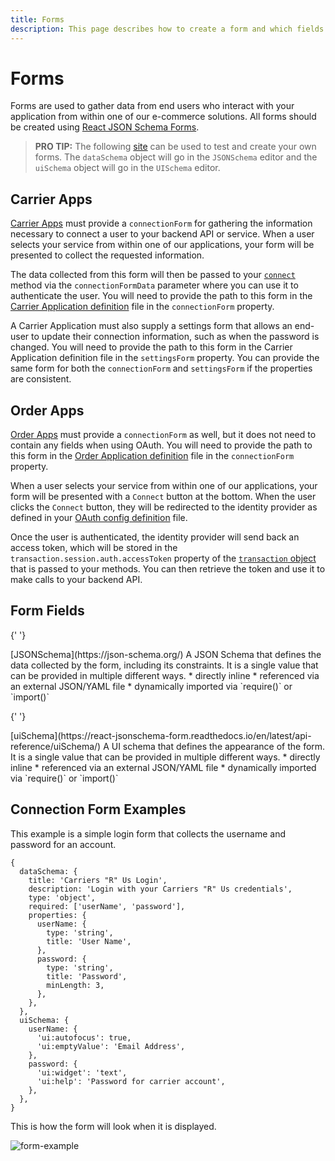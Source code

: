 ```yaml
---
title: Forms
description: This page describes how to create a form and which fields are required.
---
```


# Forms

Forms are used to gather data from end users who interact with your application from within one of our e-commerce
solutions. All forms should be created using [React JSON Schema Forms](https://github.com/rjsf-team/react-jsonschema-form).

> **PRO TIP:** The following [site](https://rjsf-team.github.io/react-jsonschema-form/) can be used to test and create your own forms.
> The `dataSchema` object will go in the `JSONSchema` editor and the `uiSchema` object will go in the `UISchema` editor.

## Carrier Apps

[Carrier Apps](./carrier.mdx) must provide a `connectionForm` for gathering the information necessary to connect a user to your backend API or service.
When a user selects your service from within one of our applications, your form will be presented to collect the requested
information.

The data collected from this form will then be passed
to your [`connect`](./methods/connect.mdx) method via the `connectionFormData` parameter where you can use it to authenticate the user.
You will need to provide the path to this form in the [Carrier Application definition](./carrier.mdx) file in the `connectionForm`
property.

A Carrier Application must also supply a settings form that allows an end-user to update their connection information, such
as when the password is changed. You will need to provide the path to this form in the Carrier Application definition file in
the `settingsForm` property. You can provide the same form for both the `connectionForm` and `settingsForm` if the properties
are consistent.

## Order Apps

[Order Apps](./order.mdx) must provide a `connectionForm` as well, but it does not need to contain any fields when using OAuth.
You will need to provide the path to this form in the [Order Application definition](./order.mdx) file in the `connectionForm`
property.

When a user selects your service from within one of our applications, your form will be presented with a `Connect` button
at the bottom.
When the user clicks the `Connect` button, they will be redirected to the identity provider as defined in your [OAuth config definition](./../oauth/oauth-config.mdx) file.

Once the user is authenticated, the identity provider will send back an access token, which will be stored in the
`transaction.session.auth.accessToken` property of the [`transaction` object](./order-transaction.mdx) that is passed to your methods. You can then retrieve
the token and use it to make calls to your backend API.

## Form Fields

<Reference>

{' '}

<Field name="dataSchema" required={true}>
  <Type>[JSONSchema](https://json-schema.org/)</Type>
  <Description>
    A JSON Schema that defines the data collected by the form, including its
    constraints. It is a single value that can be provided in multiple different
    ways. * directly inline * referenced via an external JSON/YAML file *
    dynamically imported via `require()` or `import()`
  </Description>
</Field>

{' '}

<Field name="uiSchema" required={true}>
  <Type>
    [uiSchema](https://react-jsonschema-form.readthedocs.io/en/latest/api-reference/uiSchema/)
  </Type>
  <Description>
    A UI schema that defines the appearance of the form. It is a single value
    that can be provided in multiple different ways. * directly inline *
    referenced via an external JSON/YAML file * dynamically imported via
    `require()` or `import()`
  </Description>
</Field>

</Reference>

## Connection Form Examples

This example is a simple login form that collects the username and password for an account.

```json5
{
  dataSchema: {
    title: 'Carriers "R" Us Login',
    description: 'Login with your Carriers "R" Us credentials',
    type: 'object',
    required: ['userName', 'password'],
    properties: {
      userName: {
        type: 'string',
        title: 'User Name',
      },
      password: {
        type: 'string',
        title: 'Password',
        minLength: 3,
      },
    },
  },
  uiSchema: {
    userName: {
      'ui:autofocus': true,
      'ui:emptyValue': 'Email Address',
    },
    password: {
      'ui:widget': 'text',
      'ui:help': 'Password for carrier account',
    },
  },
}
```

This is how the form will look when it is displayed.

![form-example](/img/forms/form-example.png)
